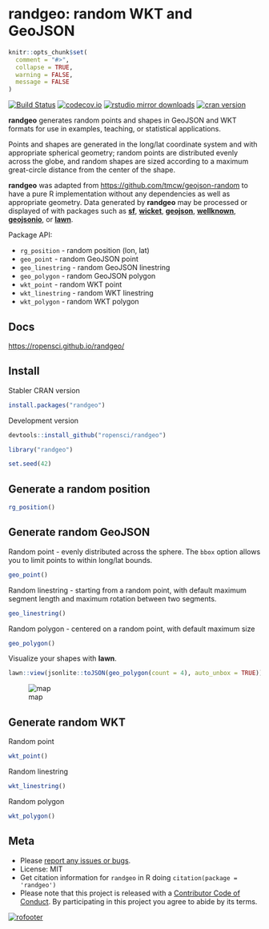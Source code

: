 randgeo: random WKT and GeoJSON
===============================

```r
knitr::opts_chunk$set(
  comment = "#>",
  collapse = TRUE,
  warning = FALSE,
  message = FALSE
)
```

[![Build Status](https://travis-ci.org/ropensci/randgeo.svg?branch=master)](https://travis-ci.org/ropensci/randgeo)
[![codecov.io](https://codecov.io/github/ropensci/randgeo/coverage.svg?branch=master)](https://codecov.io/github/ropensci/randgeo?branch=master)
[![rstudio mirror downloads](http://cranlogs.r-pkg.org/badges/randgeo?color=C9A115)](https://github.com/metacran/cranlogs.app)
[![cran version](http://www.r-pkg.org/badges/version/randgeo)](https://cran.r-project.org/package=randgeo)

**randgeo** generates random points and shapes in GeoJSON and WKT formats for use
in examples, teaching, or statistical applications.

Points and shapes are generated in the long/lat coordinate system and with
appropriate spherical geometry; random points are distributed evenly across
the globe, and random shapes are sized according to a maximum great-circle
distance from the center of the shape. 

**randgeo** was adapted from <https://github.com/tmcw/geojson-random> to have a pure R
implementation without any dependencies as well as appropriate geometry. Data generated
by **randgeo** may be processed or displayed of with packages such as
[**sf**](https://cran.r-project.org/package=sf),
[**wicket**](https://cran.r-project.org/package=wicket),
[**geojson**](https://cran.r-project.org/package=geojson),
[**wellknown**](https://cran.r-project.org/package=wellknown),
[**geojsonio**](https://cran.r-project.org/package=geojsonio), or
[**lawn**](https://cran.r-project.org/package=lawn).

Package API:

* `rg_position` - random position (lon, lat)
* `geo_point` - random GeoJSON point
* `geo_linestring` - random GeoJSON linestring
* `geo_polygon` - random GeoJSON polygon
* `wkt_point` - random WKT point
* `wkt_linestring` - random WKT linestring
* `wkt_polygon` - random WKT polygon

## Docs

<https://ropensci.github.io/randgeo/>

## Install

Stabler CRAN version

```r
install.packages("randgeo")
```

Development version

```r
devtools::install_github("ropensci/randgeo")
```

```r
library("randgeo")
```

```r
set.seed(42)
```

## Generate a random position

```r
rg_position()
```

## Generate random GeoJSON

Random point - evenly distributed across the sphere.  The `bbox` option allows
you to limit points to within long/lat bounds.

```r
geo_point()
```

Random linestring - starting from a random point, with default maximum segment
length and maximum rotation between two segments.

```r
geo_linestring()
```

Random polygon - centered on a random point, with default maximum size

```r
geo_polygon()
```

Visualize your shapes with **lawn**.

```r
lawn::view(jsonlite::toJSON(geo_polygon(count = 4), auto_unbox = TRUE))
```

![map](tools/plot.png)


## Generate random WKT

Random point

```r
wkt_point()
```

Random linestring

```r
wkt_linestring()
```

Random polygon

```r
wkt_polygon()
```

## Meta

* Please [report any issues or bugs](https://github.com/ropensci/randgeo/issues).
* License: MIT
* Get citation information for `randgeo` in R doing `citation(package = 'randgeo')`
* Please note that this project is released with a [Contributor Code of Conduct](CONDUCT.md). By participating in this project you agree to abide by its terms.

[![rofooter](https://ropensci.org/public_images/github_footer.png)](https://ropensci.org)
